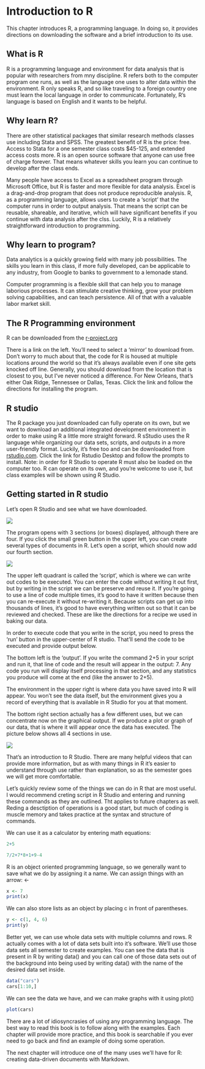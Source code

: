 # Introduction to R

This chapter introduces R, a programming language. In doing so, it provides directions on downloading the software and a brief introduction to its use.

## What is R

R is a programming language and environment for data analysis that is popular with researchers from mny discipline.  R refers both to the computer program one runs, as well as the language one uses to alter data within the environment. R only speaks R, and so like traveling to a foreign country one must learn the local language in order to communicate. Fortunately, R’s language is based on English and it wants to be helpful.

## Why learn R? 

There are other statistical packages that similar research methods classes use including Stata and SPSS. The greatest benefit of R is the price: free. Access to Stata for a one semester class costs $45-125, and extended access costs more. R is an open source software that anyone can use free of charge forever. That means whatever skills you learn you can continue to develop after the class ends.

Many people have access to Excel as a spreadsheet program through Microsoft Office, but R is faster and more flexible for data analysis. Excel is a drag-and-drop program that does not produce reproducible analysis. R, as a programming language, allows users to create a ‘script’ that the computer runs in order to output analysis. That means the script can be reusable, shareable, and iterative, which will have significant benefits if you continue with data analysis after the clss. Luckily, R is a relatively straightforward introduction to programming.

## Why learn to program?

Data analytics is a quickly growing field with many job possibilities. The skills you learn in this class, if more fully developed, can be applicable to any industry, from Google to banks to government to a lemonade stand. 

Computer programming is a flexible skill that can help you to manage laborious processes. It can stimulate creative thinking, grow your problem solving capabilities, and can teach persistence. All of that with a valuable labor market skill. 

## The R Programming environment

R can be downloaded from the [r-project.org](https://www.r-project.org/)

There is a link on the left. You’ll need to select a ‘mirror’ to download from. Don’t worry to much about that, the code for R is housed at multiple locations around the world so that it’s always available even if one site gets knocked off line. Generally, you should download from the location that is closest to you, but I’ve never noticed a difference.  For New Orleans, that’s either Oak Ridge, Tennessee or Dallas, Texas. Click the link and follow the directions for installing the program.

## R studio
The R package you just downloaded can fully operate on its own, but we want to download an additional integrated development environment in order to make using R a little more straight forward. R sStudio uses the R language while organizing our data sets, scripts, and outputs in a more user-friendly format. Luckily, it’s free too and can be downloaded from [rstudio.com](https://www.rstudio.com/products/rstudio/download/).
Click the link for Rstudio Desktop and follow the prompts to install.
Note: in order for R Studio to operate R must also be loaded on the computer too. R can operate on its own, and you’re welcome to use it, but class examples will be shown using R Studio.

## Getting started in R studio

Let’s open R Studio and see what we have downloaded.

![](images/Intro 1.png)

The program opens with 3 sections (or boxes) displayed, although there are four. If you click the small green button in the upper left, you can create several types of documents in R. Let’s open a script, which should now add our fourth section.

![](images/Intro 2.png)

The upper left quadrant is called the ‘script’, which is where we can write out codes to be executed. You can enter the code without writing it out first, but by writing in the script we can be preserve and reuse it. If you’re going to use a line of code multiple times, it’s good to have it written because then you can re-execute it without re-writing it. Because scripts can get up into thousands of lines, it’s good to have everything written out so that it can be reviewed and checked. These are like the directions for a recipe we used in baking our data.

In order to execute code that you write in the script, you need to press the ‘run’ button in the upper-center of R studio. That’ll send the code to be executed and provide output below.

The bottom left is the ‘output’. If you write the command 2+5 in your script and run it, that line of code and the result will appear in the output: 7. Any code you run will display itself processing in that section, and any statistics you produce will come at the end (like the answer to 2+5).

The environment in the upper right is where data you have saved into R will appear. You won’t see the data itself, but the environment gives you a record of everything that is available in R Studio for you at that moment.

The bottom right section actually has a few different uses, but we can concentrate now on the graphical output. If we produce a plot or graph of our data, that is where it will appear once the data has executed. The picture below shows all 4 sections in use.


![](images/Intro 3.png)


That’s an introduction to R Studio. There are many helpful videos that can provide more information, but as with many things in R it’s easier to understand through use rather than explanation, so as the semester goes we will get more comfortable.

Let's quickly review some of the things we can do in R that are most useful. I would recommend creting  script in R Studio and entering and running these commands as they are outlined. Tht applies to future chapters as well. Reding a desctiption of operations is a good start, but much of coding is muscle memory and takes practice at the syntax and structure of commands.

We can use it as a calculator by entering math equations:

```R
2+5
```

```R
7/2+7*8+1+9-4
```

R is an object oriented programming language, so we generally want to save what we do by assigning it a name. We can assign things with an arrow: <-

```R
x <- 7
print(x)
```

We can also store lists as an object by placing c in front of parentheses.

```R
y <- c(1, 4, 6)
print(y)
```

Better yet, we can use whole data sets with multiple columns and rows. R actually comes with a lot of data sets built into it's software. We'll use those data sets all semester to create examples. You can see the data that is present in R by writing data() and you can call one of those data sets out of the background into being used by writing data() with the name of the desired data set inside.

```R
data("cars")
cars[1:10,]
```

We can see the data we have, and we can make graphs with it using plot()

```R
plot(cars)
```

There are a lot of idiosyncrasies of using any programming language. The best way to read this book is to follow along with the examples. Each chapter will provide more practice, and this book is searchable if you ever need to go back and find an example of doing some operation.

The next chapter will introduce one of the many uses we'll have for R: creating data-driven documents with Markdown.


